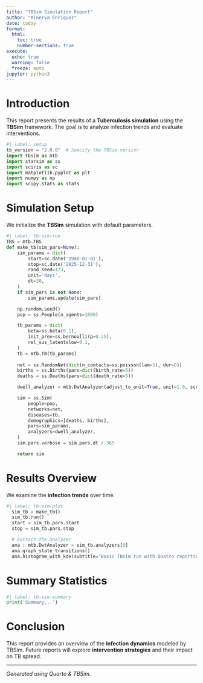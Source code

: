 ```yaml
---
title: "TBSim Simulation Report"
author: "Minerva Enriquez"
date: today
format:
  html: 
    toc: true
    number-sections: true
execute:
  echo: true
  warning: false
  freeze: auto
jupyter: python3
---
```


# Introduction

This report presents the results of a **Tuberculosis simulation** using the **TBSim** framework. The goal is to analyze infection trends and evaluate interventions.

```python
#| label: setup
tb_version = "2.0.0"  # Specify the TBSim version
import tbsim as mtb
import starsim as ss
import sciris as sc 
import matplotlib.pyplot as plt
import numpy as np
import scipy.stats as stats
```

# Simulation Setup

We initialize the **TBSim** simulation with default parameters.

```python
#| label: tb-sim-run
TBS = mtb.TBS
def make_tb(sim_pars=None):
    sim_params = dict(
        start=sc.date('1940-01-01'),
        stop=sc.date('2025-12-31'),
        rand_seed=123,
        unit='days',
        dt=30,
    )
    if sim_pars is not None:
        sim_params.update(sim_pars)

    np.random.seed()
    pop = ss.People(n_agents=1000)

    tb_params = dict(
        beta=ss.beta(0.1),
        init_prev=ss.bernoulli(p=0.25),
        rel_sus_latentslow=0.1,
    )
    tb = mtb.TB(tb_params)
    
    net = ss.RandomNet(dict(n_contacts=ss.poisson(lam=5), dur=0))
    births = ss.Births(pars=dict(birth_rate=5))
    deaths = ss.Deaths(pars=dict(death_rate=5))

    dwell_analyzer = mtb.DwtAnalyzer(adjust_to_unit=True, unit=1.0, scenario_name='run_TB_Dwell_analyzer') # ANALYZER

    sim = ss.Sim(
        people=pop,
        networks=net,
        diseases=tb,
        demographics=[deaths, births],
        pars=sim_params,
        analyzers=dwell_analyzer,
    )
    sim.pars.verbose = sim.pars.dt / 365

    return sim
```
# Results Overview

We examine the **infection trends** over time.

```python
#| label: tb-sim-plot
  sim_tb = make_tb()
  sim_tb.run()
  start = sim_tb.pars.start
  stop = sim_tb.pars.stop

  # Extract the analyzer
  ana : mtb.DwtAnalyzer = sim_tb.analyzers[0] 
  ana.graph_state_transitions()
  ana.histogram_with_kde(subtitle="Basic TBsim run with Quatro reporting")

```

# Summary Statistics
```python
#| label: tb-sim-summary
print('Summary...')
```

# Conclusion

This report provides an overview of the **infection dynamics** modeled by TBSim. Future reports will explore **intervention strategies** and their impact on TB spread.

---

*Generated using Quarto & TBSim.*
